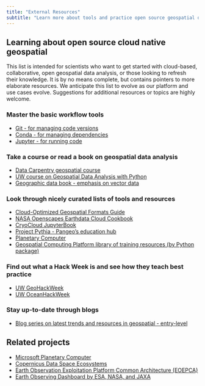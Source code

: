 ```yaml
---
title: "External Resources"
subtitle: "Learn more about tools and practice open source geospatial data science - a list of external resources to get you started"
---
```


## Learning about open source cloud native geospatial

This list is intended for scientists who want to get started with cloud-based, collaborative, open geospatial data analysis, or those looking to refresh their knowledge. It is by no means complete, but contains pointers to more elaborate resources. We anticipate this list to evolve as our platform and use cases evolve. Suggestions for additional resources or topics are highly welcome.

### Master the basic workflow tools
* [Git - for managing code versions](https://docs.github.com/en/get-started/quickstart/github-flow)
* [Conda - for managing dependencies](https://docs.conda.io/en/latest/)
* [Jupyter - for running code](https://jupyter.org)

### Take a course or read a book on geospatial data analysis
* [Data Carpentry geospatial course](https://datacarpentry.org/geospatial-workshop/)
* [UW course on Geospatial Data Analysis with Python](https://uwgda-jupyterbook.readthedocs.io/)
* [Geographic data book - emphasis on vector data](https://geographicdata.science/book/intro.html)

### Look through nicely curated lists of tools and resources
* [Cloud-Optimized Geospatial Formats Guide](https://guide.cloudnativegeo.org/)
* [NASA Openscapes Earthdata Cloud Cookbook](https://nasa-openscapes.github.io/earthdata-cloud-cookbook/)
* [CryoCloud JupyterBook](https://book.cryointhecloud.com/)
* [Project Pythia - Pangeo's education hub](https://projectpythia.org/)
* [Planetary Computer](https://planetarycomputer.microsoft.com/docs/overview/about)
* [Geospatial Computing Platform library of training resources (by Python package)](https://crib.utwente.nl/manual/training-resources/README.html)

### Find out what a Hack Week is and see how they teach best practice
* [UW GeoHackWeek](https://github.com/geohackweek)
* [UW OceanHackWeek](https://github.com/oceanhackweek/)

### Stay up-to-date through blogs
* [Blog series on latest trends and resources in geospatial - entry-level](https://medium.com/@shakasom)


## Related projects

* [Microsoft Planetary Computer](planetarycomputer.microsoft.com/)
* [Copernicus Data Space Ecosystems](https://dataspace.copernicus.eu/)
* [Earth Observation Exploitation Platform Common Architecture (EOEPCA)](https://eoepca.org/)
* [Earth Observing Dashboard by ESA, NASA, and JAXA](https://eodashboard.org/)